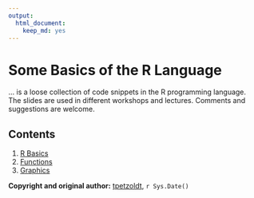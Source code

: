 ```yaml
---
output: 
  html_document: 
    keep_md: yes
---
```

# Some Basics of the R Language

... is a loose collection of code snippets in the R programming language. The slides are used in different workshops and lectures. Comments and suggestions are welcome.

## Contents

1. [R Basics](https://tpetzoldt.github.io/RBasics/RBasics.html)
2. [Functions](https://tpetzoldt.github.io/RBasics/Functions.html)
3. [Graphics](https://tpetzoldt.github.io/RBasics/Graphics.html)


**Copyright and original author:** [tpetzoldt](https://github.com/tpetzoldt), `r Sys.Date()`
